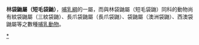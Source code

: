 {{Unreferenced|time=2019-03-31T10:27:00+00:00}}
{{求翻译|de}}
{{Automatic taxobox
| taxon = Murexia
| authority = Tate & Archbold, 1937 
}}

'''林袋鼬屬（短毛袋鼬）'''，[[哺乳綱|哺乳綱]]的一屬，而與林袋鼬屬（短毛袋鼬）同科的動物尚有紋袋鼬屬（三紋袋鼬）、長爪袋鼬屬（長爪袋鼬）、袋鼬屬（澳洲袋鼬）、西澳袋鼬屬等之數種[[哺乳動物|哺乳動物]]。
{{Agreodontia}}
{{Taxonbar|from=Q1980545}}

[[Category:林袋鼬属|*]]


{{哺乳动物小作品}}